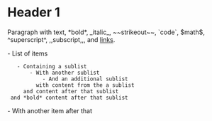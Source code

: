 = Header 1 =

Paragraph with text, *bold*, _italic_, ~~strikeout~~, `code`, $math$,
^superscript^, ,,subscript,,, and [[links]].

- List of items
    - Containing a sublist
        - With another sublist
            - And an additional sublist
          with content from the a sublist
      and content after that sublist
  and *bold* content after that sublist
- With another item after that
